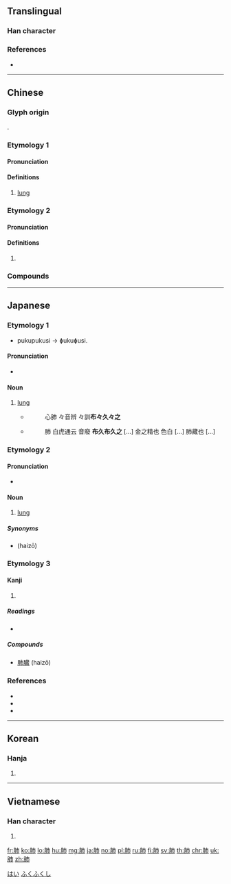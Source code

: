 {{character info/new}}
==Translingual==

===Han character===
{{Han char|rn=130|rad=肉|as=04|sn=8|four=75227|canj=BJB,BYLB}}

===References===
* {{Han ref|kx=0976.240|dkj=29328|dj=1428.050|hdz=32047.020|uh=80BA|ud=32954|bh=AACD|bd=43725}}

----

==Chinese==
{{zh-forms}}

===Glyph origin===
{{Han etym}}
{{Han compound|肉|巿|alt1=⺼|ls=psc|c1=s|c2=p}}.

===Etymology 1===

====Pronunciation====
{{zh-pron
|m=fèi
|ma=y
|c=fai3
|h=pfs=fi/hi
|md=
|mn=hì
|w=
|mc=y
|oc=y
|cat=n
}}

====Definitions====
{{zh-hanzi}}

# {{lb|zh|anatomy}} [[lung]]

===Etymology 2===

====Pronunciation====
{{zh-pron
|m=pèi
|ma=y
|c=pui3
|h=pfs=
|md=
|mn=
|w=
|dial=n
|cat=
}}

====Definitions====
{{zh-hanzi}}

# {{zh-only|肺肺}}

===Compounds===
{{zh-der|別具肺腸|別有肺腸|動人肺腑|塵肺症|感人肺肝|感人肺腑|戳肺管子|水肺|沁人心肺|沁人肺腑|沁入肺腑|沒心沒肺|潛水肺|潤肺|狗肺狼心|狼心狗肺|痰熱阻肺|矽肺症|硅肺|祛痰潤肺|肺功能|肺動脈|肺吸蟲|肺呼吸|肺囊腫|肺塵矽症|肺循環|肺氣腫|肺泡|肺活量|肺火|肺炎|肺病|肺癆|肺癌|肺石|肺石風清|肺結核|肺肝|肺肺|肺腑|肺腑之言|肺腸|肺膜|肺臟|肺葉|肺蛭|肺靜脈|自有肺腸|都市之肺|鐵肺|驢心狗肺|驢肝肺}}

----

==Japanese==

===Etymology 1===
* pukupukusi → ɸukuɸusi.

====Pronunciation====
* {{IPA|[ɸukuɸukuɕi]|lang=ja}}

====Noun====
{{ja-noun|ふくふくし}}

# {{lb|ja|anatomy}} [[lung]]
#* {{RQ:Shin'yaku Kegonkyō Ongi Shiki|68}}
#*: 心肺 々音辨 々訓'''布々久々之'''
#* {{RQ:Wamyō Ruijushō|2|35}}
#*: 肺 白虎通云 音廢 '''布久布久之''' [...] 金之精也 色白 [...] 肺藏也 [...]

===Etymology 2===
{{ja-kanjitab|はい}}

====Pronunciation====
* {{IPA|[hai]|lang=ja}}

====Noun====
{{ja-noun|はい}}

# {{lb|ja|anatomy}} [[lung]]

=====Synonyms=====
* {{l|ja|肺臓}} (haizō)

===Etymology 3===

====Kanji====
{{ja-kanji|grade=6|rs=肉04}}

# {{defn|lang=ja|sort=肉04}}

=====Readings=====
* {{ja-readings|goon=[[ほ]] (ho) {{non-joyo-reading}}|kanon=[[はい]] (hai)|kun=[[はい]] (hai), [[まごころ]] (magokoro)|nanori=}}

=====Compounds=====
* [[肺臓]] (haizō)

===References===
* {{Shin'yaku Kegonkyō Ongi Shiki}}
* {{R:Wamyō Ruijushō}}
* {{R:Nara Ibun 3}}

[[Category:ja:Anatomy|はい]]
[[Category:ja:Anatomy|ふくふくし]]

----

==Korean==

===Hanja===
{{ko-hanja|hangeul=[[폐]] (rare) 패|eumhun=허파 폐; 성할 패|rv=pye (pe); pae|mr=p'ye (p'e); p'ae|y=ph<sup>y</sup>ey; phay}}

# {{defn|lang=ko|sort=肉04}}

----

==Vietnamese==

===Han character===
{{vi-hantu|[[phế]], [[phổi]], [[chị]]|rs=肉04}}

# {{defn|lang=vi|sort=肉04}}

[[fr:肺]]
[[ko:肺]]
[[lo:肺]]
[[hu:肺]]
[[mg:肺]]
[[ja:肺]]
[[no:肺]]
[[pl:肺]]
[[ru:肺]]
[[fi:肺]]
[[sv:肺]]
[[th:肺]]
[[chr:肺]]
[[uk:肺]]
[[zh:肺]]